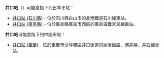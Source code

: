 {{NoteTA
|T=zh-hans:井口站;zh-hk:井口站;zh-tw:井口車站;
|1=zh-hans:井口站;zh-hk:井口站;zh-tw:井口車站;
}}
'''井口站'''（{{jpn|j=井口駅|hg=いのくちえき}}）可能意指下列日本車站：

*[[井口站_(石川縣)|井口站 (石川縣)]] - 位於石川縣白山市的北陸鐵道石川線車站。
*[[井口站_(廣島縣)|井口站 (廣島縣)]] - 位於廣島縣廣島市西區的廣島電鐵宮島線車站。

'''井口站'''可能意指下列中國車站：
*[[井口站_(重慶)|井口站 (重慶)]] - 位於重慶市沙坪壩區井口街道的渝懷鐵路、渭井線、井西線車站。

{{disambig|Cat=三字車站名消歧義}}